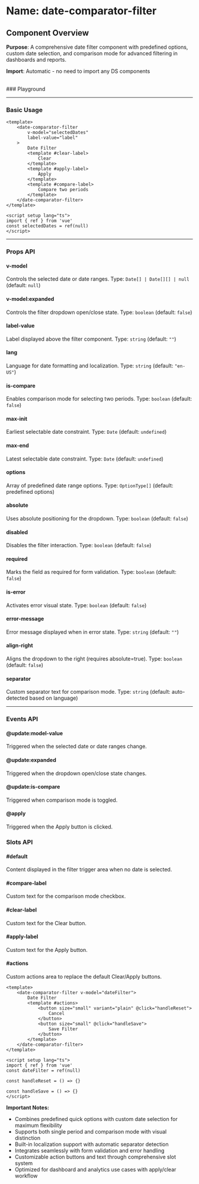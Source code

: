 
<Meta of={DateComparatorFilter} />

# Name: date-comparator-filter
## Component Overview

**Purpose**: A comprehensive date filter component with predefined options, custom date selection, and comparison mode for advanced filtering in dashboards and reports.

**Import**: Automatic - no need to import any DS components

<br />
### Playground

<Canvas of={DateComparatorFilter.Primary} />
<Controls />

---

### Basic Usage

```vue
<template>
    <date-comparator-filter 
        v-model="selectedDates"
        label-value="label"
    >
        Date Filter
        <template #clear-label>
            Clear
        </template>
        <template #apply-label>
            Apply
        </template>
        <template #compare-label>
            Compare two periods
        </template>
    </date-comparator-filter>
</template>

<script setup lang="ts">
import { ref } from 'vue'
const selectedDates = ref(null)
</script>
```

<Canvas sourceState="none" of={DateComparatorFilter.Primary} />

---

### Props API

#### v-model
Controls the selected date or date ranges. Type: `Date[] | Date[][] | null` (default: `null`)

#### v-model:expanded
Controls the filter dropdown open/close state. Type: `boolean` (default: `false`)

#### label-value
Label displayed above the filter component. Type: `string` (default: `""`)

#### lang
Language for date formatting and localization. Type: `string` (default: `"en-US"`)

<Canvas sourceState="none" of={DateComparatorFilter.Lang} />

#### is-compare
Enables comparison mode for selecting two periods. Type: `boolean` (default: `false`)

<Canvas sourceState="none" of={DateComparatorFilter.IsCompare} />

#### max-init
Earliest selectable date constraint. Type: `Date` (default: `undefined`)

<Canvas sourceState="none" of={DateComparatorFilter.MaxInit} />

#### max-end
Latest selectable date constraint. Type: `Date` (default: `undefined`)

<Canvas sourceState="none" of={DateComparatorFilter.MaxEnd} />

#### options
Array of predefined date range options. Type: `OptionType[]` (default: predefined options)

#### absolute
Uses absolute positioning for the dropdown. Type: `boolean` (default: `false`)

<Canvas sourceState="none" of={DateComparatorFilter.Absolute} />

#### disabled
Disables the filter interaction. Type: `boolean` (default: `false`)

<Canvas sourceState="none" of={DateComparatorFilter.Disabled} />

#### required
Marks the field as required for form validation. Type: `boolean` (default: `false`)

<Canvas sourceState="none" of={DateComparatorFilter.Required} />

#### is-error
Activates error visual state. Type: `boolean` (default: `false`)

<Canvas sourceState="none" of={DateComparatorFilter.IsError} />

#### error-message
Error message displayed when in error state. Type: `string` (default: `""`)

#### align-right
Aligns the dropdown to the right (requires absolute=true). Type: `boolean` (default: `false`)

<Canvas sourceState="none" of={DateComparatorFilter.AlignRight} />

#### separator
Custom separator text for comparison mode. Type: `string` (default: auto-detected based on language)

<Canvas sourceState="none" of={DateComparatorFilter.Separator} />

---

### Events API

#### @update:model-value
Triggered when the selected date or date ranges change.

#### @update:expanded
Triggered when the dropdown open/close state changes.

#### @update:is-compare
Triggered when comparison mode is toggled.

#### @apply
Triggered when the Apply button is clicked.

### Slots API

#### #default
Content displayed in the filter trigger area when no date is selected.

#### #compare-label
Custom text for the comparison mode checkbox.

#### #clear-label
Custom text for the Clear button.

#### #apply-label
Custom text for the Apply button.

#### #actions
Custom actions area to replace the default Clear/Apply buttons.

```vue
<template>
    <date-comparator-filter v-model="dateFilter">
        Date Filter
        <template #actions>
            <button size="small" variant="plain" @click="handleReset">
                Cancel
            </button>
            <button size="small" @click="handleSave">
                Save Filter
            </button>
        </template>
    </date-comparator-filter>
</template>

<script setup lang="ts">
import { ref } from 'vue'
const dateFilter = ref(null)

const handleReset = () => {}

const handleSave = () => {}
</script>
```

**Important Notes:**
- Combines predefined quick options with custom date selection for maximum flexibility
- Supports both single period and comparison mode with visual distinction
- Built-in localization support with automatic separator detection
- Integrates seamlessly with form validation and error handling
- Customizable action buttons and text through comprehensive slot system
- Optimized for dashboard and analytics use cases with apply/clear workflow